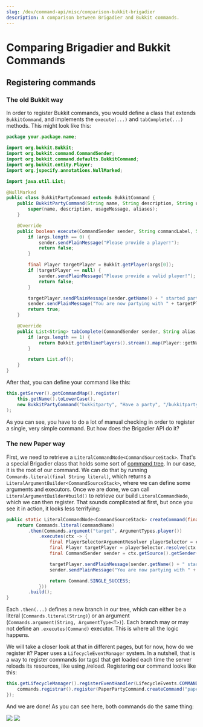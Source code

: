 ---
slug: /dev/command-api/misc/comparison-bukkit-brigadier
description: A comparison between Brigadier and Bukkit commands.
---


# Comparing Brigadier and Bukkit Commands

## Registering commands
### The old Bukkit way

In order to register Bukkit commands, you would define a class that extends `BukkitCommand`, and implements the `execute(...)` and `tabComplete(...)`
methods. This might look like this:
```java title="BukkitPartyCommand.java"
package your.package.name;

import org.bukkit.Bukkit;
import org.bukkit.command.CommandSender;
import org.bukkit.command.defaults.BukkitCommand;
import org.bukkit.entity.Player;
import org.jspecify.annotations.NullMarked;

import java.util.List;

@NullMarked
public class BukkitPartyCommand extends BukkitCommand {
    public BukkitPartyCommand(String name, String description, String usageMessage, List<String> aliases) {
        super(name, description, usageMessage, aliases);
    }

    @Override
    public boolean execute(CommandSender sender, String commandLabel, String[] args) {
        if (args.length == 0) {
            sender.sendPlainMessage("Please provide a player!");
            return false;
        }

        final Player targetPlayer = Bukkit.getPlayer(args[0]);
        if (targetPlayer == null) {
            sender.sendPlainMessage("Please provide a valid player!");
            return false;
        }

        targetPlayer.sendPlainMessage(sender.getName() + " started partying with you!");
        sender.sendPlainMessage("You are now partying with " + targetPlayer.getName() + "!");
        return true;
    }

    @Override
    public List<String> tabComplete(CommandSender sender, String alias, String[] args) throws IllegalArgumentException {
        if (args.length == 1) {
            return Bukkit.getOnlinePlayers().stream().map(Player::getName).toList();
        }

        return List.of();
    }
}
```

After that, you can define your command like this:

```java title="PluginClass.java"
this.getServer().getCommandMap().register(
    this.getName().toLowerCase(),
    new BukkitPartyCommand("bukkitparty", "Have a party", "/bukkitparty <player>", List.of())
);
```

As you can see, you have to do a lot of manual checking in order to register a single, very simple command. But how does
the Brigadier API do it?

### The new Paper way
First, we need to retrieve a `LiteralCommandNode<CommandSourceStack>`. That's a special Brigadier class that holds some sort of [command tree](../basics/command-tree). 
In our case, it is the root of our command. We can do that by running `Commands.literal(final String literal)`, which returns a 
`LiteralArgumentBuilder<CommandSourceStack>`, where we can define some arguments and executors. Once we are done, we can call
`LiteralArgumentBuilder#build()` to retrieve our build `LiteralCommandNode`, which we can then register. That sounds complicated at first,
but once you see it in action, it looks less terrifying:

```java title="PaperPartyCommand.java"
public static LiteralCommandNode<CommandSourceStack> createCommand(final String commandName) {
    return Commands.literal(commandName)
        .then(Commands.argument("target", ArgumentTypes.player())
            .executes(ctx -> {
                final PlayerSelectorArgumentResolver playerSelector = ctx.getArgument("target", PlayerSelectorArgumentResolver.class);
                final Player targetPlayer = playerSelector.resolve(ctx.getSource()).getFirst();
                final CommandSender sender = ctx.getSource().getSender();

                targetPlayer.sendPlainMessage(sender.getName() + " started partying with you!");
                sender.sendPlainMessage("You are now partying with " + targetPlayer.getName() + "!");

                return Command.SINGLE_SUCCESS;
            }))
        .build();
}
```

Each `.then(...)` defines a new branch in our tree, which can either be a literal (`Commands.literal(String)`) or an argument
(`Commands.argument(String, ArgumentType<T>)`). Each branch may or may not define an `.executes(Command)` executor. This is
where all the logic happens.

We will take a closer look at that in different pages, but for now, how do we register it? Paper uses a `LifecycleEventManager` system.
In a nutshell, that is a way to register commands (or tags) that get loaded each time the server reloads its resources, like using /reload.
Registering our command looks like this:
```java title="PluginClass.java"
this.getLifecycleManager().registerEventHandler(LifecycleEvents.COMMANDS, commands -> {
    commands.registrar().register(PaperPartyCommand.createCommand("paperparty"), "Have a nice party");
});
```

And we are done! As you can see here, both commands do the same thing:

<div style={{display: 'inline-block'}}>
    <img src={BukkitPartyCommandImage} style={{float: 'left', width: '50%'}}/>
    <img src={PaperPartyCommandImage} style={{float: 'right', width: '50%'}}/>
</div>